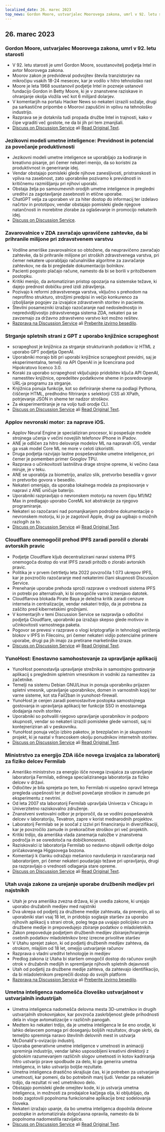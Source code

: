 ```yaml
---
localized_date: 26. marec 2023
top_news: Gordon Moore, ustvarjalec Moorovega zakona, umrl v 92. letu starosti
---
```


## 26. marec 2023

### Gordon Moore, ustvarjalec Moorovega zakona, umrl v 92. letu starosti

- V 92. letu starosti je umrl Gordon Moore, soustanovitelj podjetja Intel in avtor Moorovega zakona.
- Moorov zakon je predvideval podvojitev števila tranzistorjev na mikročipu vsakih 18-24 mesecev, kar je vodilo v hitro tehnološko rast
- Moore je leta 1968 soustanovil podjetje Intel in pozneje ustanovil fundacijo Gordon in Betty Moore, ki je v znanstvene raziskave in ohranjanje okolja vložila več kot 6 milijard dolarjev.
- V komentarjih na portalu Hacker News so nekateri izrazili sožalje, drugi pa sarkastične pripombe o Moorovi zapuščini in vplivu na tehnološko industrijo.
- Razprava se je dotaknila tudi propada družbe Intel in trajnosti, kako v čipe vgraditi več gostote, ne da bi jih pri tem zmanjšali.
- [Discuss on Discussion Service](http://news.ycombinator.com/item?id=35297420) ali [Read Original Text](https://www.moore.org/article-detail?newsUrlName=in-memoriam-gordon-moore-1929-2023).

### Jezikovni modeli umetne inteligence: Previdnost in potencial za povečanje produktivnosti

- Jezikovni modeli umetne inteligence se uporabljajo za kodiranje in kreativno pisanje, pri čemer nekateri menijo, da so koristni za produktivnost in generiranje idej.
- Vendar obstajajo pomisleki glede njihove zanesljivosti, pristranskosti in vpliva na zasebnost, zato uporabnike pozivamo k previdnosti in kritičnemu razmišljanju pri njihovi uporabi.
- Obstaja želja po samoumevnih orodjih umetne inteligence in pregledni ureditvi za zagotavljanje zasebnosti in etične uporabe.
- ChatGPT velja za uporaben vir za hiter dostop do informacij ter izdelavo načrtov in prototipov, vendar obstajajo pomisleki glede njegove natančnosti in morebitne zlorabe za oglaševanje in promocijo nekaterih idej.
- [Discuss on Discussion Service](http://news.ycombinator.com/item?id=35299071).

### Zavarovalnice v ZDA zavračajo upravičene zahtevke, da bi prihranile milijone pri zdravstvenem varstvu

- Vodilne ameriške zavarovalnice so obtožene, da neupravičeno zavračajo zahtevke, da bi prihranile milijone pri stroških zdravstvenega varstva, pri čemer nekatere uporabljajo računalniške algoritme za zavračanje zahtevkov, ne da bi pregledale dokumentacijo bolnikov.
- Pacienti pogosto plačajo račune, namesto da bi se borili v pritožbenem postopku.
- Kritiki menijo, da avtomatiziran pristop opozarja na sistemske težave, ki dajejo prednost dobičku pred izidi zdravljenja.
- Pozivajo k reformi zdravstvenega varstva, vključno s prehodom na neprofitno strukturo, strožjimi predpisi in večjo konkurenco za izboljšanje pogojev za izvajalce zdravstvenih storitev in paciente.
- Številni posamezniki izražajo razočaranje nad nedoslednostjo in nepredvidljivostjo zdravstvenega sistema ZDA, nekateri pa se zavzemajo za državno zdravstveno varstvo kot možno rešitev.
- [Razprava na Discussion Service](http://news.ycombinator.com/item?id=35304017) ali [Preberite izvirno besedilo](https://www.propublica.org/article/cigna-pxdx-medical-health-insurance-rejection-claims).

### Strganje spletnih strani z GPT z uporabo knjižnice scrapeghost

- scrapeghost je knjižnica za strganje strukturiranih podatkov iz HTML z uporabo GPT podjetja OpenAI.
- Uporabniki morajo biti pri uporabi knjižnice scrapeghost previdni, saj je eksperimentalna, temelji na API OpenAI in je licencirana pod Hipokratovo licenco 3.0.
- Koraki za uporabo scrapeghost vključujejo pridobitev ključa API OpenAI, namestitev knjižnice, opredelitev podatkovne sheme in posredovanje URL-ja programu za strganje.
- Knjižnica ponuja funkcije, kot so definiranje sheme na podlagi Pythona, čiščenje HTML, predhodno filtriranje s selektorji CSS ali XPath, potrjevanje JSON in sheme ter nadzor stroškov.
- Za eksperimentiranje je na voljo tudi orodje CLI.
- [Discuss on Discussion Service](http://news.ycombinator.com/item?id=35305655) ali [Read Original Text](https://jamesturk.github.io/scrapeghost/).

### Applov nevronski motor: za naprave iOS.

- Applov Neural Engine je specializiran procesor, ki pospešuje modele strojnega učenja v večini novejših telefonov iPhone in iPadov.
- ANE je odličen za hitro delovanje modelov ML na napravah iOS, vendar ga vsak model Core ML ne more v celoti izkoristiti.
- Druga podjetja razvijajo lastne pospeševalnike umetne inteligence, pri čemer je pomemben primer Googlov TPU.
- Razprava o učinkovitosti lastništva drage strojne opreme, ki večino časa miruje, je v teku.
- ANE se uporablja za biometrijo, analizo slik, pretvorbo besedila v govor in pretvorbo govora v besedilo.
- Nekateri omenjajo, da uporaba lokalnega modela za prepisovanje v napravi z ANE uničuje baterijo.
- Uporabniki razpravljajo o nevronskem motorju na novem čipu M1/M2 Max in predlagajo uporabo CoreML kot abstrakcije za njegovo programiranje.
- Nekateri so razočarani nad pomanjkanjem podrobne dokumentacije o nevronskem motorju, ki jo je zagotovil Apple, drugi pa ugibajo o možnih razlogih za to.
- [Discuss on Discussion Service](http://news.ycombinator.com/item?id=35301447) ali [Read Original Text](https://github.com/hollance/neural-engine).

### Cloudflare onemogočil prehod IPFS zaradi poročil o zlorabi avtorskih pravic

- Podjetje Cloudflare kljub decentralizirani naravi sistema IPFS onemogoča dostop do vrat IPFS zaradi pritožb o zlorabi avtorskih pravic.
- Politika je v prvem četrtletju leta 2022 povzročila 1 073 ukrepov IPFS, kar je povzročilo razočaranje med nekaterimi člani skupnosti Discussion Service.
- Prenehanje uporabe prehoda sproži razprave o vrednosti sistema IPFS in potrebi po alternativah, ki bi omogočile varno izmenjavo datotek.
- Cloudflarova blokada Pirate Baya je deležna kritik zaradi cenzure interneta in centralizacije, vendar nekateri trdijo, da je potrebna za zaščito pred kibernetskimi grožnjami.
- V komentarjih v temi Discussion Service se razpravlja o odločitvi podjetja Cloudflare, uporabniki pa izražajo skepso glede motivov in učinkovitosti varnostnega paketa.
- Pogovor se prevesi v razprave o vlogi kriptografije in tehnologij veriženja blokov v IPFS in Filecoinu, pri čemer nekateri vidijo potencialne primere uporabe, drugi pa jih imajo za pretirane marketinške izraze.
- [Discuss on Discussion Service](http://news.ycombinator.com/item?id=35300200) ali [Read Original Text](https://torrentfreak.com/cloudflare-disables-access-to-pirated-content-on-its-ipfs-gateway-230324/).

### YunoHost: Enostavno samohostovanje za upravljanje aplikacij

- YunoHost poenostavlja upravljanje strežnika in samostojno gostovanje aplikacij s preglednim spletnim vmesnikom in vodniki za namestitev za začetnike.
- Temelji na sistemu Debian GNU/Linux in ponuja uporabniku prijazen spletni vmesnik, upravljanje uporabnikov, domen in varnostnih kopij ter varne sisteme, kot sta Fail2ban in yunohost-firewall.
- YunoHost je cenjen zaradi poenostavitve postopka samostojnega gostovanja in upravljanja aplikacij ter funkcije SSO in enostavnega dodajanja novih storitev.
- Uporabniki so pohvalili njegovo upravljanje uporabnikov in podporo skupnosti, vendar so nekateri izrazili pomisleke glede varnosti, saj ni kontejneriziran ali v peskovniku.
- YunoHost ponuja večjo izbiro paketov, je brezplačen in je skupnostni projekt, ki je nastal v francoskem okolju ponudnikov internetnih storitev.
- [Discuss on Discussion Service](http://news.ycombinator.com/item?id=35300482) ali [Read Original Text](https://yunohost.org).

### Ministrstvo za energijo ZDA išče novega izvajalca za laboratorij za fiziko delcev Fermilab

- Ameriško ministrstvo za energijo išče novega izvajalca za upravljanje laboratorija Fermilab, edinega specializiranega laboratorija za fiziko delcev v državi.
- Odločitev je bila sprejeta po tem, ko Fermilab ni uspešno opravil letnega pregleda uspešnosti ter je doživel povečanje stroškov in zamude pri eksperimentu z nevtrini.
- Od leta 2007 sta laboratorij Fermilab upravljala Univerza v Chicagu in Univerzitetno raziskovalno združenje.
- Znanstveni svetovalni odbor je priporočil, da se vodilni pospeševalnik delcev v laboratoriju, Tevatron, zapre v korist mednarodnih projektov.
- Laboratorij Fermilab se je soočal z izzivi pri financiranju in diverzifikaciji, kar je povzročilo zamude in prekoračitve stroškov pri več projektih.
- Kritiki trdijo, da ameriška vlada zanemarja naložbe v znanstvena področja in se osredotoča na dobičkonosnost.
- Raziskovalci iz laboratorija Fermilab so nedavno objavili odkritje dolgo pričakovanega Higgsovega bozona.
- Komentarji k članku odražajo mešanico navdušenja in razočaranja nad laboratorijem, pri čemer nekateri poudarjajo težave pri upravljanju, drugi pa razpravljajo o vrednosti odlaganja stare opreme.
- [Discuss on Discussion Service](http://news.ycombinator.com/item?id=35303391) ali [Read Original Text](https://www.science.org/content/article/major-shake-coming-fermilab-troubled-u-s-particle-physics-center).

### Utah uvaja zakone za urejanje uporabe družbenih medijev pri najstnikih

- Utah je prva ameriška zvezna država, ki je uvedla zakone, ki urejajo uporabo družabnih medijev med najstniki
- Dva ukrepa od podjetij za družbene medije zahtevata, da preverijo, ali so uporabniki stari vsaj 18 let, in pridobijo soglasje staršev za uporabo njihovih aplikacij s strani otrok, poleg tega pa uvajajo policijsko uro za družbene medije in prepovedujejo zbiranje podatkov o mladoletnikih.
- Zakon prepoveduje podjetjem družbenih medijev zbiranje/hranjenje osebnih podatkov mladoletnikov brez izrecne privolitve staršev
- V Utahu sprejet zakon, ki od podjetij družbenih medijev zahteva, da otrokom, mlajšim od 18 let, omejijo ustvarjanje računov
- Razprava o vladni ureditvi tehnologije in medijev
- Predlog zakona iz Utaha bi staršem omogočil dostop do računov svojih otrok v družabnih medijih in spremljanje njihovih spletnih dejavnosti
- Utah od podjetij za družbene medije zahteva, da zahtevajo identifikacijo, da bi mladoletnikom preprečili dostop do svojih platform
- [Razprava na Discussion Service](http://news.ycombinator.com/item?id=35307647) ali [Preberite izvirno besedilo](https://www.bbc.com/news/world-us-canada-65060733).

### Umetna inteligenca nadomešča človeško ustvarjalnost v ustvarjalnih industrijah

- Umetna inteligenca nadomešča delovna mesta 3D-umetnikov in drugih ustvarjalnih strokovnjakov, kar povzroča zaskrbljenost glede prihodnosti dela in vloge avtomatizacije v različnih panogah.
- Medtem ko nekateri trdijo, da je umetna inteligenca le še eno orodje, ki lahko delavcem pomaga pri doseganju boljših rezultatov, druge skrbi, da temeljito spreminja naravo številnih delovnih mest in ustvarja McDonald's-ovizacijo industrij.
- Uporaba generativne umetne inteligence v umetnosti in animaciji spreminja industrijo, vendar lahko usposobljeni kreativni direktorji z globokim razumevanjem različnih slogov umetnosti in kotov kadriranja hitro ustvarijo prave spodbude za delo, ki ga generira umetna inteligenca, in tako ustvarijo boljše rezultate.
- Umetna inteligenca drastično skrajšuje čas, ki je potreben za ustvarjanje umetnosti, kar pomeni, da bo potrebnih manj ljudi. Vendar pa nekateri trdijo, da rezultat ni več umetnikovo delo.
- Obstajajo pomisleki glede omejitev kode, ki jo ustvarja umetna inteligenca, in možnosti za prodajalce kačjega olja, ki obljubljajo, da bodo zagotovili popolnoma funkcionalne aplikacije brez sodelovanja človeka.
- Nekateri izražajo upanje, da bo umetna inteligenca dopolnila delovne postopke in avtomatizirala dolgočasna opravila, namesto da bi popolnoma nadomestila razvijalce.
- [Discuss on Discussion Service](http://news.ycombinator.com/item?id=35308498) ali [Read Original Text](https://reddit.com/r/blender/comments/121lhfq/i_lost_everything_that_made_me_love_my_job/).

